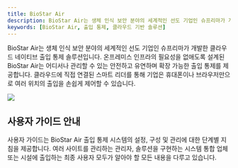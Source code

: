 ```yaml
---
title: BioStar Air
description: BioStar Air는 생체 인식 보안 분야의 세계적인 선도 기업인 슈프리마가 개발한 클라우드 네이티브 출입 통제 솔루션입니다.
keywords: [BioStar Air, 출입 통제, 클라우드 기반 솔루션]
---
```


BioStar Air는 생체 인식 보안 분야의 세계적인 선도 기업인 슈프리마가 개발한 클라우드 네이티브 출입 통제 솔루션입니다. 온프레미스 인프라의 필요성을 없애도록 설계된 BioStar Air는 어디서나 관리할 수 있는 안전하고 유연하며 확장 가능한 출입 통제를 제공합니다. 클라우드에 직접 연결된 스마트 리더를 통해 기업은 휴대폰이나 브라우저만으로 여러 위치의 출입을 손쉽게 제어할 수 있습니다.

<Image src='/img/air/air-main-cover-image.png' alone />

## 사용자 가이드 안내

사용자 가이드는 BioStar Air 출입 통제 시스템의 설정, 구성 및 관리에 대한 단계별 지침을 제공합니다. 여러 사이트를 관리하는 관리자, 솔루션을 구현하는 시스템 통합 업체 또는 시설에 출입하는 최종 사용자 모두가 알아야 할 모든 내용을 다루고 있습니다.

<Overview all />